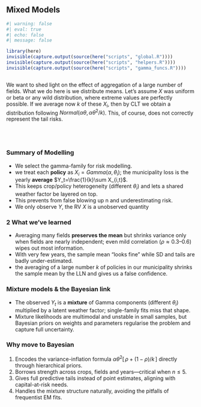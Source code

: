 ## Mixed Models {#sec-energy-intro .unnumbered}



```r
#| warning: false
#| eval: true
#| echo: false
#| message: false

library(here)
invisible(capture.output(source(here("scripts", "global.R"))))
invisible(capture.output(source(here("scripts", "helpers.R"))))
invisible(capture.output(source(here("scripts", "gamma_funcs.R"))))



```

::: {.callout-tip title="Aggregation Effects and the CLT"}
We want to shed light on the effect of aggregation of a large number of fields. What we do here is we distribute means. 
Let's assume $X$ was uniform or beta or any wild distribution, where extreme values are perfectly possible. If we average now $k$ of these $X_i$, then by CLT we obtain a distribution following $Normal(αθ, αθ^2/k)$. This, of course, does not correctly represent the tail risks.


:::


\
\


### Summary of Modelling

- We select the gamma-family for risk modelling.
- we treat each **policy** as $X_{i}=Gamma(α,θ_i)$; the municipality loss is the yearly **average** $Y_t=\frac{1}{k}\sum X_{i,t}$.
- This keeps crop/policy heterogeneity (different $θ_i$) and lets a shared weather factor be layered on top.
- This prevents from false blowing up n and underestimating risk.
- We only observe $Y$, the RV $X$ is a unobserved quantity



### 2  What we’ve learned

- Averaging many fields **preserves the mean** but shrinks variance only when fields are nearly independent; even mild correlation ($ρ≈0.3–0.6$) wipes out most information.
- With very few years, the sample mean “looks fine” while SD and tails are badly under-estimated.
- the averaging of a large number $k$ of policies in our municipality shrinks the sample mean by the LLN and gives us a false confidence.


### Mixture models & the Bayesian link

- The observed $Y_t$ is a **mixture** of Gamma components (different $\theta_i$) multiplied by a latent weather factor; single-family fits miss that shape.
* Mixture likelihoods are multimodal and unstable in small samples, but Bayesian priors on weights and parameters regularise the problem and capture full uncertainty.

### Why move to Bayesian

1. Encodes the variance-inflation formula $\alpha\theta^{2}[\,\rho+(1-\rho)/k\,]$ directly through hierarchical priors.
2. Borrows strength across crops, fields and years—critical when $n\le5$.
3. Gives full predictive tails instead of point estimates, aligning with capital-at-risk needs.
4. Handles the mixture structure naturally, avoiding the pitfalls of frequentist EM fits.



